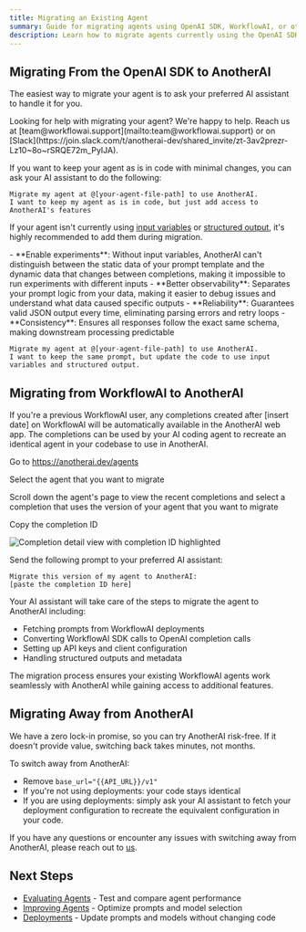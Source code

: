 ```yaml
---
title: Migrating an Existing Agent
summary: Guide for migrating agents using OpenAI SDK, WorkflowAI, or other LLM SDKs to AnotherAI
description: Learn how to migrate agents currently using the OpenAI SDK, WorkflowAI, or other LLM SDKs to AnotherAI, and add features like input variables and structured outputs
---
```


## Migrating From the OpenAI SDK to AnotherAI

The easiest way to migrate your agent is to ask your preferred AI assistant to handle it for you.

<Callout type="info">
Looking for help with migrating your agent? We're happy to help. Reach us at [team@workflowai.support](mailto:team@workflowai.support) or on [Slack](https://join.slack.com/t/anotherai-dev/shared_invite/zt-3av2prezr-Lz10~8o~rSRQE72m_PyIJA).
</Callout>

If you want to keep your agent as is in code with minimal changes, you can ask your AI assistant to do the following:

```
Migrate my agent at @[your-agent-file-path] to use AnotherAI. 
I want to keep my agent as is in code, but just add access to 
AnotherAI's features
```

If your agent isn't currently using [input variables](/integrations/openai#1-input-variables) or [structured output](/integrations/openai#2-structured-outputs), it's highly recommended to add them during migration.

<Callout type="info" title="Why input variables matter">
- **Enable experiments**: Without input variables, AnotherAI can't distinguish between the static data of your prompt template and the dynamic data that changes between completions, making it impossible to run experiments with different inputs
- **Better observability**: Separates your prompt logic from your data, making it easier to debug issues and understand what data caused specific outputs
</Callout>

<Callout type="info" title="Why structured outputs matter">
- **Reliability**: Guarantees valid JSON output every time, eliminating parsing errors and retry loops
- **Consistency**: Ensures all responses follow the exact same schema, making downstream processing predictable
</Callout>

```
Migrate my agent at @[your-agent-file-path] to use AnotherAI. 
I want to keep the same prompt, but update the code to use input variables and structured output.
```

## Migrating from WorkflowAI to AnotherAI

If you're a previous WorkflowAI user, any completions created after [insert date] on WorkflowAI will be automatically available in the AnotherAI web app. The completions can be used by your AI coding agent to recreate an identical agent in your codebase to use in AnotherAI. 

<Steps>
<Step>

Go to https://anotherai.dev/agents

</Step>
<Step>

Select the agent that you want to migrate

</Step>
<Step>

Scroll down the agent's page to view the recent completions and select a completion that uses the version of your agent that you want to migrate

</Step>
<Step>

Copy the completion ID

![Completion detail view with completion ID highlighted](/images/completion-detail-view-id.png)

</Step>
<Step>

Send the following prompt to your preferred AI assistant:
```
Migrate this version of my agent to AnotherAI: 
[paste the completion ID here]
```

</Step>
</Steps>


Your AI assistant will take care of the steps to migrate the agent to AnotherAI including: 
- Fetching prompts from WorkflowAI deployments
- Converting WorkflowAI SDK calls to OpenAI completion calls
- Setting up API keys and client configuration
- Handling structured outputs and metadata

The migration process ensures your existing WorkflowAI agents work seamlessly with AnotherAI while gaining access to additional features.

## Migrating Away from AnotherAI

We have a zero lock-in promise, so you can try AnotherAI risk-free. If it doesn't provide value, switching back takes minutes, not months.


To switch away from AnotherAI:
- Remove `base_url="{{API_URL}}/v1"`
- If you're not using deployments: your code stays identical
- If you are using deployments: simply ask your AI assistant to fetch your deployment configuration to recreate the equivalent configuration in your code.

If you have any questions or encounter any issues with switching away from AnotherAI, please reach out to [us](mailto:team@workflowai.support).

## Next Steps

- [Evaluating Agents](/use-cases/fundamentals/evaluating) - Test and compare agent performance
- [Improving Agents](/use-cases/fundamentals/annotations) - Optimize prompts and model selection
- [Deployments](/use-cases/fundamentals/deployments) - Update prompts and models without changing code

